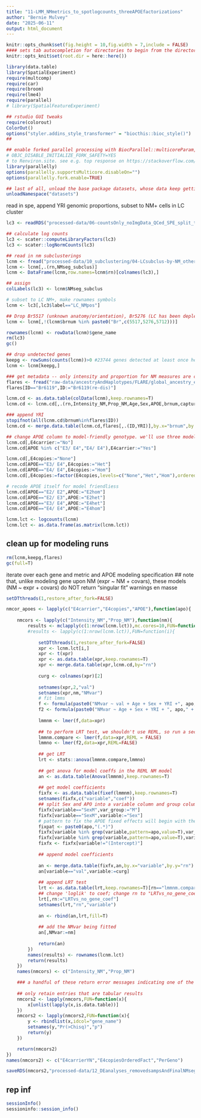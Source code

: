 ```yaml
---
title: "11-LMM_NMmetrics_to_spotlogcounts_threeAPOEfactorizations"
author: "Bernie Mulvey"
date: "2025-06-11"
output: html_document
---
```


```r
knitr::opts_chunk$set(fig.height = 10,fig.width = 7,include = FALSE)
#### sets tab autocompletion for directories to begin from the directory containing the .Rproj session, instead of the script's directory if different
knitr::opts_knit$set(root.dir = here::here())

library(data.table)
library(SpatialExperiment)
require(multcomp)
require(car)
require(broom)
require(lme4)
require(parallel)
# library(SpatialFeatureExperiment)

## rstudio GUI tweaks
require(colorout)
ColorOut()
options("styler.addins_style_transformer" = "biocthis::bioc_style()")
##

## enable forked parallel processing with BiocParallel::multicoreParam, future::, etc. seemed to need this a couple times, but otherwise havent so its here as a preventative measure. part of this is adding the line 
# OBJC_DISABLE_INITIALIZE_FORK_SAFETY=YES
# to Renviron.site. see e.g. top response on https://stackoverflow.com/questions/73638290/python-on-mac-is-it-safe-to-set-objc-disable-initialize-fork-safety-yes-globall 
library(parallelly)
options(parallelly.supportsMulticore.disableOn="")
options(parallelly.fork.enable=TRUE)

## last of all, unload the base package datasets, whose data keep getting in the way of autocompletions (e.g., Theoph is priortized over TRUE)
unloadNamespace("datasets")
```

read in spe, append YRI genomic proportions, subset to NM+ cells in LC cluster
```r
lc3 <- readRDS("processed-data/06-countsOnly_noImgData_QCed_SPE_split_to_tissSections.RDS")

## calculate log counts
lc3 <- scater::computeLibraryFactors(lc3)
lc3 <- scater::logNormCounts(lc3)

## read in nm subclusterings
lcnm <- fread("processed-data/10_subclustering/04-LCsubclus-by-NM_otherclusts-by-LCorLCNMadjacency.txt")
lcnm <- lcnm[,.(rn,NMseg_subclus)]
lcnm <- DataFrame(lcnm,row.names=lcnm$rn)[colnames(lc3),]

## assign
colLabels(lc3) <- lcnm$NMseg_subclus

# subset to LC NM+, make rownames symbols
lcnm <- lc3[,lc3$label=="LC_NMpos"]

## Drop Br5517 (unknown anatomy/orientation), Br5276 (LC has been depleted by QC), Br5712 (unknown anatomy/orientation). Keep 6297; no LC but anatomy is right in vicinity.
lcnm <- lcnm[,!(lcnm$brnum %in% paste0("Br",c(5517,5276,5712)))]

rownames(lcnm) <- rowData(lcnm)$gene_name
rm(lc3)
gc()

## drop undetected genes
keepg <- rowSums(counts(lcnm))>0 #23744 genes detected at least once here.
lcnm <- lcnm[keepg,]

### get metadata -- only intensity and proportion for NM measures are continuous and appropriate for an LMM. (the N nm bodies and centroid signal count are both counts, and would require GLMMs). we can still inspect top genes from the continuous measures plotting across all four metrics with plots later.
flares <- fread("raw-data/ancestryAndHaplotypes/FLARE/global_ancestry_estimates.txt")
flares[ID=="Br6119",ID:="Br6119(re-dis)"]

lcnm.cd <- as.data.table(colData(lcnm),keep.rownames=T)
lcnm.cd <- lcnm.cd[,.(rn,Intensity_NM,Prop_NM,Age,Sex,APOE,brnum,capture_id,sample_id)]

### append YRI
stopifnot(all(lcnm.cd$brnum%in%flares$ID))
lcnm.cd <- merge.data.table(lcnm.cd,flares[,.(ID,YRI)],by.x="brnum",by.y="ID")

## change APOE column to model-friendly genotype. we'll use three models with different approaches for APOE: E4+/-, individual genotypes, and an ordered factor of E4-,het,hom.
lcnm.cd[,E4carrier:="No"]
lcnm.cd[APOE %in% c("E3/ E4","E4/ E4"),E4carrier:="Yes"]

lcnm.cd[,E4copies:="None"]
lcnm.cd[APOE=="E3/ E4",E4copies:="Het"]
lcnm.cd[APOE=="E4/ E4",E4copies:="Hom"]
lcnm.cd[,E4copies:=factor(E4copies,levels=c("None","Het","Hom"),ordered = TRUE)]

# recode APOE itself for model friendliess
lcnm.cd[APOE=="E2/ E2",APOE:="E2hom"]
lcnm.cd[APOE=="E2/ E3",APOE:="E2het"]
lcnm.cd[APOE=="E3/ E4",APOE:="E4het"]
lcnm.cd[APOE=="E4/ E4",APOE:="E4hom"]

lcnm.lct <- logcounts(lcnm)
lcnm.lct <- as.data.frame(as.matrix(lcnm.lct))
```

## clean up for modeling runs
```r
rm(lcnm,keepg,flares)
gc(full=T)
```

iterate over each gene and metric and APOE modeling specification
## note that, unlike modeling gene upon NM (expr ~ NM + covars), these models (NM ~ expr + covars) do NOT return "singular fit" warnings en masse

```r
setDTthreads(1,restore_after_fork=FALSE)

nmcor_apoes <- lapply(c("E4carrier","E4copies","APOE"),function(apo){
    
    nmcors <- lapply(c("Intensity_NM","Prop_NM"),function(nm){
        results <- mclapply(c(1:nrow(lcnm.lct)),mc.cores=10,FUN=function(i){
        #results <- lapply(c(1:nrow(lcnm.lct)),FUN=function(i){
         
            setDTthreads(1,restore_after_fork=FALSE)
            xpr <- lcnm.lct[i,]
            xpr <- t(xpr)
            xpr <- as.data.table(xpr,keep.rownames=T)
            xpr <- merge.data.table(xpr,lcnm.cd,by="rn")
            
            curg <- colnames(xpr)[2]
            
            setnames(xpr,2,"val")
            setnames(xpr,nm,"NMvar")
            # fit lmms
            f <- formula(paste0("NMvar ~ val + Age + Sex + YRI +", apo," + (1|brnum) + (1|brnum:capture_id) + (1|brnum:capture_id:sample_id)"))
            f2 <- formula(paste0("NMvar ~ Age + Sex + YRI + ", apo," + (1|brnum) + (1|brnum:capture_id) + (1|brnum:capture_id:sample_id)")) # no term for gene
            
            lmmnm <- lmer(f,data=xpr)
            
            ## to perform LRT test, we shouldn't use REML, so run a second non REML
            lmmnm.compare <- lmer(f,data=xpr,REML = FALSE)
            lmmno <- lmer(f2,data=xpr,REML=FALSE)
            
            ## get LRT
            lrt <- stats::anova(lmmnm.compare,lmmno)
            
            ## get anova for model coeffs in the REML NM model
            an <- as.data.table(Anova(lmmnm),keep.rownames=T)
            
            ## get model coefficients
            fixfx <- as.data.table(fixef(lmmnm),keep.rownames=T)
            setnames(fixfx,c("variable","coef"))
            ## split Sex and APO into a variable column and group column for consistency with the anova table (e.g., SexM -> Sex , M) comes out as Sex here but "SexM" for the fixef. so to make sure we keep the sex coefficients, change SexM to Sex here
            fixfx[variable=="SexM",var_group:="M"]
            fixfx[variable=="SexM",variable:="Sex"]
            # pattern to fix the APOE fixed effects will begin with the variable we're testing
            fixpat <- paste0(apo,"(.*)")
            fixfx[variable %in% grep(variable,pattern=apo,value=T),var_group:=gsub(variable,pattern=fixpat,replacement="\\1")]
            fixfx[variable %in% grep(variable,pattern=apo,value=T),variable:=apo]
            fixfx <- fixfx[variable!="(Intercept)"]
            
            ## append model coefficients
            
            an <- merge.data.table(fixfx,an,by.x="variable",by.y="rn")
            an[variable=="val",variable:=curg]
            
            ## append LRT test
            lrt <- as.data.table(lrt,keep.rownames=T)[rn=="lmmnm.compare",.(rn,Chisq,Df,`Pr(>Chisq)`,logLik)]
            ## change 'loglik' to coef; change rn to "LRTvs_no_gene_coef"
            lrt[,rn:="LRTvs_no_gene_coef"]
            setnames(lrt,"rn","variable")
            
            an <- rbind(an,lrt,fill=T)
            
            ## add the NMvar being fitted
            an[,NMvar:=nm]
            
            return(an)
        })
        names(results) <- rownames(lcnm.lct)
        return(results)
    })
    names(nmcors) <- c("Intensity_NM","Prop_NM")

    ### a handful of these return error messages indicating one of the variables is constant. https://stats.stackexchange.com/questions/366784/how-to-get-around-the-glmer-warning-downdated-vtv-is-not-positive-definite
    
    ## only retain entries that are tabular results
    nmcors2 <- lapply(nmcors,FUN=function(x){
        x[unlist(lapply(x,is.data.table))]
    })
    nmcors2 <- lapply(nmcors2,FUN=function(x){
        y <- rbindlist(x,idcol="gene_name")
        setnames(y,"Pr(>Chisq)","p")
        return(y)
    })

    return(nmcors2)
})
names(nmcors2) <- c("E4carrierYN","E4copiesOrderedFact","PerGeno")

saveRDS(nmcors2,"processed-data/12_DEanalyses_removedsampsAndFinalNMseg/11-LCNMspots_NMmetric_LMMed_by_geneLogcounts_3apoeFactorizations.RDS")
```

## rep inf
```r
sessionInfo()
sessioninfo::session_info()
```
